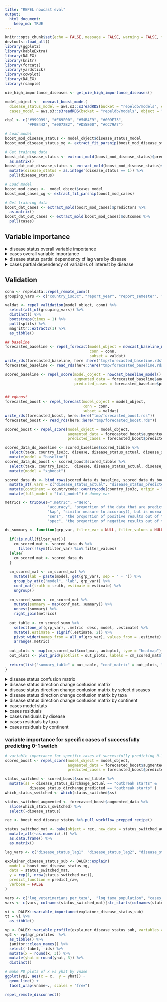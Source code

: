 ```yaml
---
title: "REPEL nowcast eval"
output: 
  html_document:
    keep_md: TRUE
---
```


```r
knitr::opts_chunk$set(echo = FALSE, message = FALSE, warning = FALSE, fig.width = 13, fig.height = 10)
devtools::load_all()
library(ggplot2)
library(kableExtra)
library(DALEX)
library(knitr)
library(forcats)
library(yardstick)
library(cowplot)
library(DALEX)
library(rsample)

oie_high_importance_diseases <- get_oie_high_importance_diseases()

model_object <-  nowcast_boost_model(
  disease_status_model = aws.s3::s3readRDS(bucket = "repeldb/models", object = "boost_mod_disease_status.rds"),
  cases_model = aws.s3::s3readRDS(bucket = "repeldb/models", object = "boost_mod_cases.rds"))

cbp1 <- c("#999999", "#E69F00", "#56B4E9", "#009E73",
          "#F0E442", "#0072B2", "#D55E00", "#CC79A7")

# Load model
boost_mod_disease_status <- model_object$disease_status_model
boost_mod_disease_status_xg <- extract_fit_parsnip(boost_mod_disease_status)

# Get training data
boost_dat_disease_status <- extract_mold(boost_mod_disease_status)$predictors %>% 
  as.matrix()
boost_dat_out_disease_status <- extract_mold(boost_mod_disease_status)$outcomes %>% 
  mutate(disease_status = as.integer(disease_status == 1)) %>% 
  pull(disease_status)

# Load model
boost_mod_cases <-  model_object$cases_model
boost_mod_cases_xg <- extract_fit_parsnip(boost_mod_cases)

# Get training data
boost_dat_cases <- extract_mold(boost_mod_cases)$predictors %>%
  as.matrix()
boost_dat_out_cases <- extract_mold(boost_mod_cases)$outcomes %>%
  pull(cases)
```

## Variable importance
<details>
<summary>disease status overall variable importance</summary>
```r

# Variable importance
importance_disease_status <- vip::vip(boost_mod_disease_status_xg, num_features = 12)
importance_disease_status$data <- 
  importance_disease_status$data %>% 
  mutate(Variable = str_replace(Variable, "lag1", "(6 months)")) %>% 
  mutate(Variable = str_replace(Variable, "lag2", "(12 months)")) %>% 
  mutate(Variable = str_replace(Variable, "lag3", "(18 months)")) %>% 
  mutate(Variable = str_replace_all(Variable, "_", " ")) %>% 
  mutate(Variable = recode(Variable, 
                           "ever in country given taxa" = "disease ever in country (within given taxa)",
                           "ever in country any taxa" = "disease ever in country (within any taxa)",
                           "cases lag sum border countries" = "cases in border countries (prev. 18 months)",
                           "cases (6 months) missing" = "missing value: cases (6 months)",
                           "cases (12 months) missing" = "missing value: cases (12 months)",
                           "cases (18 months) missing" = "missing value: cases (18 months)",
                           "log gdp per capita" = "GDP per capita"
                           
  ))

importance_disease_status + 
  ggthemes::theme_fivethirtyeight(base_size = 22) +
  theme(axis.title = element_text(size = 14)) 

```
</details>

<details>
<summary>cases overall variable importance</summary>
```r

# Variable importance
importance_cases <- vip::vip(boost_mod_cases_xg, num_features = 12)
importance_cases$data <- 
  importance_cases$data %>% 
  mutate(Variable = str_replace(Variable, "lag1", "(6 months)")) %>% 
  mutate(Variable = str_replace(Variable, "lag2", "(12 months)")) %>% 
  mutate(Variable = str_replace(Variable, "lag3", "(18 months)")) %>% 
  mutate(Variable = str_replace(Variable, "log_", "")) %>% 
  mutate(Variable = str_replace_all(Variable, "_", " ")) %>% 
  mutate(Variable = recode(Variable, 
                           "cases lag sum border countries" = "cases in border countries (prev. 18 months)",
                           "gdp per capita" = "GDP per capita",
                           "veterinarians per taxa" = "veterinarians per taxa",
                           "taxa birds" = "taxa: birds",
                           "disease mycoplasma infection" = "disease: mycoplasma infection",
                           "country iso3c IRN" = "country: Iran"
  ))

importance_cases + 
  ggthemes::theme_fivethirtyeight(base_size = 22) +
  theme(axis.title = element_text(size = 14)) 

```
</details>

<details>
<summary>disease status partial dependency of lag vars by disease</summary>
```r

lag_vars <- c("disease_status_lag1", "disease_status_lag2", "disease_status_lag3")

ds_pd_by_disease <-  map_dfr(oie_high_importance_diseases, function(disease){
  
  col <- paste("disease", disease, sep = "_")
  if(col %in% colnames(boost_dat_disease_status)){
    which_disease <- which(boost_dat_disease_status[,col] == 1)
    
    if(length(which_disease)){
      explainer_disease_status_sub <- DALEX::explain(
        model = boost_mod_disease_status_xg,
        data = boost_dat_disease_status[which_disease,],
        y = boost_dat_out_disease_status[which_disease],
        predict_function = predict_raw,
        label = "disease status",
        verbose = FALSE
      )
      
      map_dfr(lag_vars, function(var){
        var_resp <- model_profile(explainer_disease_status_sub, 
                                  variable =  var , 
                                  type = "partial", 
                                  variable_type = "categorical")
        var_resp$agr_profiles %>% as_tibble() %>% mutate(disease = disease)
      })
    }
  }
})

ds_pd_by_disease_dat <- ds_pd_by_disease %>% 
  janitor::clean_names() %>% 
  select(-label, -ids) 

# unique(ds_pd_by_disease_dat$x) # some cases were model_profile was averaged?

ds_pd_by_disease_dat  <- ds_pd_by_disease_dat %>% 
  mutate(x = round(as.numeric(as.character(x)))) %>% 
  distinct()

# nrow(ds_pd_by_disease_dat) == ds_pd_by_disease_dat %>% distinct(vname, x, disease) %>% nrow()

ds_pd_by_disease_dat  <- ds_pd_by_disease_dat %>% 
  mutate(x = recode(x, `1` = "disease_present", `0` = "disease_absent")) %>% 
  pivot_wider(names_from = x, values_from = yhat) %>% 
  drop_na() %>% 
  mutate(diff = disease_present - disease_absent) %>% 
  mutate(vname = recode(vname, "disease_status_lag1" = "6 months",
                        "disease_status_lag2" = "12 months",
                        "disease_status_lag3" = "18 months")) %>% 
  mutate(vname = factor(vname, levels = c("18 months", "12 months", "6 months"))) %>% 
  mutate(disease = str_replace_all(disease, "_", " ")) %>% 
  group_by(disease) %>% 
  mutate(diff_sum = sum(diff)) %>% 
  ungroup() %>% 
  mutate(disease = fct_reorder(disease, diff_sum))

ggplot(ds_pd_by_disease_dat, aes(x = disease, y = diff, fill = vname)) +
  geom_bar(stat = "identity") +
  scale_y_continuous(expand=c(0,0)) +
  scale_fill_manual(values = cbp1[1:3], guide = guide_legend(reverse = TRUE)) +
  coord_flip() +
  ggthemes::theme_fivethirtyeight(base_size = 22) +
  theme(legend.position = "top", axis.title = element_text(size = 14)) +
  labs(y = "Percent", x = "", fill = "") 

```
</details>

<details>
<summary>cases partial dependency of variables of interest by disease</summary>
```r
interesting_vars <- c("log_veterinarians_per_taxa", "log_gdp_per_capita", "cases_lag_sum_border_countries")

cs_pd_by_disease <-  map_dfr(oie_high_importance_diseases, function(disease){
  
  col <- paste("disease", disease, sep = "_")
  if(col %in% colnames(boost_dat_cases)){
    which_disease <- which(boost_dat_cases[,col] == 1)
    
    if(length(which_disease)){
      explainer_cases_sub <- DALEX::explain(
        model = boost_mod_cases_xg,
        data = boost_dat_cases[which_disease,],
        y = boost_dat_out_cases[which_disease],
        predict_function = predict_raw,
        label = "cases",
        verbose = FALSE
      )
      
      map_dfr(interesting_vars, function(var){
        var_resp <- model_profile(explainer_cases_sub, variable =  var , type = "partial", variable_type = "numerical")
        var_resp$agr_profiles %>% as_tibble() %>% mutate(disease = disease)
      })
    }
  }
})

cs_pd_by_disease_dat <- cs_pd_by_disease %>% 
  janitor::clean_names() %>% 
  select(-label, -ids, -x) %>% 
  distinct() %>% 
  group_by(vname, disease) %>% 
  summarize(diff =  (max(yhat) - min(yhat)) / min(yhat)) %>% 
  ungroup() %>% 
  mutate(vname = recode(vname, "log_veterinarians_per_taxa" = "Veterinarians per taxa",
                        "log_gdp_per_capita" = "GDP per capita",
                        "cases_lag_sum_border_countries" = "Cases in border countries\n(prev. 18 months)"
  )) %>% 
  mutate(vname = factor(vname)) %>% 
  mutate(disease = str_replace_all(disease, "_", " ")) %>% 
  group_by(disease) %>% 
  mutate(diff_sum = sum(diff)) %>% 
  ungroup() %>% 
  mutate(disease = fct_reorder(disease, diff_sum))

ggplot(cs_pd_by_disease_dat, aes(x = disease, y = diff, fill = vname)) +
  geom_bar(stat = "identity") +
  scale_y_continuous(expand=c(0,0)) +
  scale_fill_manual(values = cbp1[c(4, 6, 7)], guide = guide_legend(reverse = TRUE)) +
  coord_flip() +
  ggthemes::theme_fivethirtyeight(base_size = 22) +
  theme(legend.position = "top", axis.title = element_text(size = 14)) +
  labs(y = "Percent (relative)", x =  "", fill = "") 
```
</details>


## Validation

```r
conn <- repeldata::repel_remote_conn()
grouping_vars <- c("country_iso3c", "report_year", "report_semester", "disease", "disease_population", "taxa")

valdat <- repel_validation(model_object, conn) %>%
  select(all_of(grouping_vars)) %>%
  distinct() %>% 
  bootstraps(times = 1) %>% 
  pull(splits) %>% 
  magrittr::extract2(1) %>% 
  as_tibble()
```

```r

## baseline
forecasted_baseline <- repel_forecast(model_object = nowcast_baseline_model(),
                                      conn = conn,
                                      subset = valdat)
write_rds(forecasted_baseline, here::here("tmp/forecasted_baseline.rds"))
forecasted_baseline <- read_rds(here::here("tmp/forecasted_baseline.rds"))

scored_baseline <- repel_score(model_object = nowcast_baseline_model(),
                               augmented_data = forecasted_baseline$augmented_data,
                               predicted_cases = forecasted_baseline$predicted_cases)


## xgboost
forecasted_boost <- repel_forecast(model_object = model_object,
                                   conn = conn,
                                   subset = valdat)
write_rds(forecasted_boost, here::here("tmp/forecasted_boost.rds"))
forecasted_boost <- read_rds(here::here("tmp/forecasted_boost.rds"))

scored_boost <- repel_score(model_object = model_object,
                            augmented_data = forecasted_boost$augmented_data,
                            predicted_cases = forecasted_boost$predicted_cases)

```


```r
scored_data_ds_baseline <- scored_baseline$scored_tibble %>%
  select(taxa, country_iso3c, disease, disease_status_actual, disease_status_predicted, disease_status_dirchange_actual, disease_status_dirchange_predicted) %>%
  mutate(model = "baseline")
scored_data_ds_boost <- scored_boost$scored_tibble %>%
  select(taxa, country_iso3c,  disease, disease_status_actual, disease_status_predicted, disease_status_dirchange_actual, disease_status_dirchange_predicted) %>%
  mutate(model = "xgboost")

scored_data_ds <- bind_rows(scored_data_ds_baseline, scored_data_ds_boost) %>%
  mutate_at(.vars = c("disease_status_actual", "disease_status_predicted", "disease_status_dirchange_actual", "disease_status_dirchange_predicted"), as.factor) %>%
  mutate(continent = countrycode::countrycode(country_iso3c, origin = "iso3c", destination = "continent")) %>%
  mutate(full_model = "full_model") # dummy var

metrics <- tribble(~".metric", ~"desc",
                   "accuracy", "proportion of the data that are predicted correctly",
                   "kap", "similar measure to accuracy(), but is normalized by the accuracy that would be expected by chance alone and is very useful when one or more classes have large frequency distributions.",
                   "sens", "the proportion of positive results out of the number of samples which were actually positive.",
                   "spec", "the proportion of negative results out of the number of samples which were actually negative")

ds_summary <- function(grp_var, filter_var = NULL, filter_values = NULL, truth, estimate){
  
  if(!is.null(filter_var)){
    cm_scored_mat <- scored_data_ds %>%
      filter(!!sym(filter_var) %in% filter_values)
  }else{
    cm_scored_mat <- scored_data_ds
  }
  
  cm_scored_mat <- cm_scored_mat %>%
    mutate(lab = paste(model, get(grp_var), sep = " - ")) %>%
    group_by_at(c("model", "lab", grp_var)) %>%
    conf_mat(truth = truth, estimate = estimate) %>%
    ungroup()
  
  cm_scored_summ <- cm_scored_mat %>%
    mutate(summary = map(conf_mat, summary)) %>%
    unnest(summary) %>%
    right_join(metrics)
  
  out_table <- cm_scored_summ %>%
    select(one_of(grp_var), .metric, desc, model, .estimate) %>%
    mutate(.estimate = signif(.estimate, 2)) %>%
    pivot_wider(names_from = all_of(grp_var), values_from = .estimate) %>%
    arrange(.metric)
  
  out_plots <- map(cm_scored_mat$conf_mat, autoplot, type = "heatmap")
  out_plots <- plot_grid(plotlist = out_plots, labels = cm_scored_mat$lab, label_size = 8)
  
  return(list("summary_table" = out_table, "conf_matrix" = out_plots, "raw" = cm_scored_mat))
}
```

<details>
<summary>disease status confusion matrix</summary>
```r
out_full_model <- ds_summary("full_model", truth = "disease_status_actual", estimate = "disease_status_predicted")
out_full_model[[1]]  %>% 
  filter(! .metric %in% c("sens", "spec")) %>% 
  kbl() %>% 
  collapse_rows(columns = 1:2, valign = "middle") %>% 
  kable_styling() 
```
</details>

<details>
<summary>disease status direction change confusion matrix</summary>
```r
out_full_model_dc <- ds_summary("full_model", truth = "disease_status_dirchange_actual", estimate = "disease_status_dirchange_predicted")
out_full_model_dc[[1]]  %>% 
  filter(! .metric %in% c("sens", "spec")) %>% 
  kbl() %>% 
  collapse_rows(columns = 1:2, valign = "middle") %>% 
  kable_styling() 
```
Note there are baseline cases where disease status is positive but cases are NA, which are imputed in the model as 0. 
</details>

<details>
<summary>disease status direction change confusion matrix by select diseases</summary>
```r

ds_summary_tbl <- map_dfr(oie_high_importance_diseases, function(disease){
  
  out_disease_dc <- ds_summary("full_model", filter_var = "disease", filter_values = disease,
                               truth = "disease_status_dirchange_actual", estimate = "disease_status_dirchange_predicted")
  
  tab_ds <- out_disease_dc[[1]] %>%
    filter(.metric == "accuracy") %>%
    select(model, full_model) %>%
    pivot_wider(names_from = model, values_from = full_model)
  
  new_ds <-  out_disease_dc[[3]] %>%
    filter(model == "xgboost") %>%
    select(-model, -lab) %>%
    mutate(new_accuracy = map(conf_mat, function(cm){
      tidy(cm) %>%
        filter(name %in% c("cell_1_3", "cell_3_3")) %>%
        pivot_wider(names_from = name) %>%
        transmute(new_accuracy = cell_3_3 / (cell_3_3 + cell_1_3)) %>%
        pull(new_accuracy)
    })) %>%
    unnest(new_accuracy) %>%
    select(-conf_mat) %>%
    pull(new_accuracy)
  
  tab_ds %>%
    mutate(Disease = str_replace_all(disease,"_", " ")) %>%
    mutate(new_accuracy = new_ds)
})

ds_summary_tbl %>%
  filter(!is.nan(new_accuracy)) %>%
  arrange(-new_accuracy) %>%
  mutate_at(.vars = c("baseline", "xgboost", "new_accuracy"), .funs = ~paste0(round(100*.), "%")) %>%
  mutate(`REPEL (Overall/New Outbreaks)` = paste(xgboost, new_accuracy, sep = " / ")) %>%
  rename("Baseline Accuracy" = baseline) %>%
  select(Disease, `Baseline Accuracy`, `REPEL (Overall/New Outbreaks)`) %>% 
  kbl() %>% 
  kable_styling() 

## oie_high_importance_diseases lookup - start/end accuracy
# disease <- "foot_and_mouth_disease"
# accuracy_check <- ds_summary("full_model", filter_var = "disease", filter_values = disease,
#                                truth = "disease_status_dirchange_actual", estimate = "disease_status_dirchange_predicted")
# accuracy_check2 = accuracy_check[[3]] %>%
#   filter(model == "xgboost") %>%
#   mutate(conf_mat = map(conf_mat, tidy)) %>%
#   unnest(conf_mat) %>%
#   select(name, value) %>%
#   pivot_wider(names_from = name, values_from = value)
# 
# # outbreak starts accuracy
# accuracy_check2$cell_3_3 / (accuracy_check2$cell_1_3 + accuracy_check2$cell_2_3 + accuracy_check2$cell_3_3)
# 
# # outbreak ends accuracy
# accuracy_check2$cell_2_2 / (accuracy_check2$cell_1_2 + accuracy_check2$cell_2_2 + accuracy_check2$cell_3_2)
```
</details>

<details>
<summary>disease status direction change confusion matrix by taxa</summary>
```r

ds_summary_tbl <- map_dfr(unique(valdat$taxa), function(taxa){
  
  out_disease_dc <- ds_summary("full_model", filter_var = "taxa", filter_values = taxa,
                               truth = "disease_status_dirchange_actual", estimate = "disease_status_dirchange_predicted")
  
  tab_ds <- out_disease_dc[[1]] %>%
    filter(.metric == "accuracy") %>%
    select(model, full_model) %>%
    pivot_wider(names_from = model, values_from = full_model)
  
  new_ds <-  out_disease_dc[[3]] %>%
    filter(model == "xgboost") %>%
    select(-model, -lab) %>%
    mutate(new_accuracy = map(conf_mat, function(cm){
      tidy(cm) %>%
        filter(name %in% c("cell_1_3", "cell_3_3")) %>%
        pivot_wider(names_from = name) %>%
        transmute(new_accuracy = cell_3_3 / (cell_3_3 + cell_1_3)) %>%
        pull(new_accuracy)
    })) %>%
    unnest(new_accuracy) %>%
    select(-conf_mat) %>%
    pull(new_accuracy)
  
  tab_ds %>%
    mutate(Taxa = str_replace_all(taxa,"_", " ")) %>%
    mutate(new_accuracy = new_ds)
})

ds_summary_tbl %>%
  filter(!is.nan(new_accuracy)) %>%
  arrange(-new_accuracy) %>%
  mutate_at(.vars = c("baseline", "xgboost", "new_accuracy"), .funs = ~paste0(round(100*.), "%")) %>%
  mutate(`REPEL (Overall/New Outbreaks)` = paste(xgboost, new_accuracy, sep = " / ")) %>%
  rename("Baseline Accuracy" = baseline) %>%
  select(Taxa, `Baseline Accuracy`, `REPEL (Overall/New Outbreaks)`) %>% 
  kbl() %>% 
  kable_styling() 

```
</details>

<details>
<summary>disease status direction change confusion matrix by continent</summary>
```r

ds_summary_tbl <- map_dfr(na.omit(unique(scored_data_ds$continent)), function(continent){
  
  out_disease_dc <- ds_summary("full_model", filter_var = "continent", filter_values = continent,
                               truth = "disease_status_dirchange_actual", estimate = "disease_status_dirchange_predicted")
  
  tab_ds <- out_disease_dc[[1]] %>%
    filter(.metric == "accuracy") %>%
    select(model, full_model) %>%
    pivot_wider(names_from = model, values_from = full_model)
  
  new_ds <-  out_disease_dc[[3]] %>%
    filter(model == "xgboost") %>%
    select(-model, -lab) %>%
    mutate(new_accuracy = map(conf_mat, function(cm){
      tidy(cm) %>%
        filter(name %in% c("cell_1_3", "cell_3_3")) %>%
        pivot_wider(names_from = name) %>%
        transmute(new_accuracy = cell_3_3 / (cell_3_3 + cell_1_3)) %>%
        pull(new_accuracy)
    })) %>%
    unnest(new_accuracy) %>%
    select(-conf_mat) %>%
    pull(new_accuracy)
  
  tab_ds %>%
    mutate(Continent = str_replace_all(continent,"_", " ")) %>%
    mutate(new_accuracy = new_ds)
})

ds_summary_tbl %>%
  filter(!is.nan(new_accuracy)) %>%
  arrange(-new_accuracy) %>%
  mutate_at(.vars = c("baseline", "xgboost", "new_accuracy"), .funs = ~paste0(round(100*.), "%")) %>%
  mutate(`REPEL (Overall/New Outbreaks)` = paste(xgboost, new_accuracy, sep = " / ")) %>%
  rename("Baseline Accuracy" = baseline) %>%
  select(Continent, `Baseline Accuracy`, `REPEL (Overall/New Outbreaks)`) %>% 
  kbl() %>% 
  kable_styling() 
```
</details>

<details>
<summary>cases model stats</summary>
```r
scored_data_cs_baseline <- scored_baseline$scored_tibble %>%
  select(disease, taxa, country_iso3c, cases_actual, cases_predicted, cases_dirchange_actual, cases_dirchange_predicted, cases_error) %>%
  mutate(model = "baseline") %>%
  drop_na(cases_actual)
scored_data_cs_boost <- scored_boost$scored_tibble%>%
  select(disease, taxa, country_iso3c, cases_actual, cases_predicted, cases_dirchange_actual, cases_dirchange_predicted, cases_error) %>%
  mutate(model = "xgboost") %>%
  drop_na(cases_actual)

scored_data_cs <- bind_rows(scored_data_cs_baseline, scored_data_cs_boost) %>%
  mutate(continent = countrycode::countrycode(country_iso3c, origin = "iso3c", destination = "continent")) %>%
  mutate(full_model = "full_model") # dummy var

scored_data_cs %>%
  group_by(model) %>%
  yardstick::metrics(truth = cases_actual, estimate = cases_predicted)
```
</details>

<details>
<summary>cases residuals</summary>
```r
scored_data_cs %>%
  ggplot(., aes(x = cases_actual, y = cases_predicted, color = log10(cases_error))) +
  geom_point(alpha = 0.5) +
  facet_wrap(model ~ .) +
  scale_y_log10(limits = c(1, max(c(scored_data_cs$cases_actual, scored_data_cs$cases_predicted)))) +
  scale_x_log10(limits = c(1, max(c(scored_data_cs$cases_actual, scored_data_cs$cases_predicted)))) +
  scale_color_viridis_c() +
  theme_bw()
```
</details>

<details>
<summary>cases residuals by disease</summary>
```r
scored_data_cs %>%
  filter(disease %in% oie_high_importance_diseases) %>% 
  ggplot(., aes(x = cases_actual, y = cases_predicted, color = log10(cases_error))) +
  geom_point(alpha = 0.5) +
  facet_grid(model ~ disease) +
  scale_y_log10(limits = c(1, max(c(scored_data_cs$cases_actual, scored_data_cs$cases_predicted)))) +
  scale_x_log10(limits = c(1, max(c(scored_data_cs$cases_actual, scored_data_cs$cases_predicted)))) +
  scale_color_viridis_c() +
  theme_bw()
```
</details>

<details>
<summary>cases residuals by taxa</summary>
```r
scored_data_cs %>%
  ggplot(., aes(x = cases_actual, y = cases_predicted, color = log10(cases_error))) +
  geom_point(alpha = 0.5) +
  facet_grid(model ~ taxa) +
  scale_y_log10(limits = c(1, max(c(scored_data_cs$cases_actual, scored_data_cs$cases_predicted)))) +
  scale_x_log10(limits = c(1, max(c(scored_data_cs$cases_actual, scored_data_cs$cases_predicted)))) +
  scale_color_viridis_c() +
  theme_bw()
```
</details>

<details>
<summary>cases residuals by continent</summary>
```r
scored_data_cs %>%
  ggplot(., aes(x = cases_actual, y = cases_predicted, color = log10(cases_error))) +
  geom_point(alpha = 0.5) +
  facet_grid(model ~ continent) +
  scale_y_log10(limits = c(1, max(c(scored_data_cs$cases_actual, scored_data_cs$cases_predicted)))) +
  scale_x_log10(limits = c(1, max(c(scored_data_cs$cases_actual, scored_data_cs$cases_predicted)))) +
  scale_color_viridis_c() +
  theme_bw()
```
</details>


### variable importance for specific cases of successfully predicting 0-1 switch
```r
# variable importance for specific cases of successfully predicting 0-1 switch
scored_boost <- repel_score(model_object = model_object,
                            augmented_data = forecasted_boost$augmented_data,
                            predicted_cases = forecasted_boost$predicted_cases)

status_switched <- scored_boost$scored_tibble %>% 
  mutate(ss = disease_status_dirchange_actual == "outbreak starts" &
           disease_status_dirchange_predicted == "outbreak starts" ) 
which_status_switched <- which(status_switched$ss)

status_switched_augmented <- forecasted_boost$augmented_data %>% 
  slice(which_status_switched) %>% 
  select(-disease_status)

rec <- boost_mod_disease_status %>% pull_workflow_prepped_recipe()

status_switched_mat <- bake(object = rec, new_data = status_switched_augmented) %>%
  mutate_all(~as.numeric(.)) %>% 
  as.data.frame() %>%
  as.matrix() 

lag_vars <- c("disease_status_lag1", "disease_status_lag2", "disease_status_lag3")

explainer_disease_status_sub <- DALEX::explain(
  model = boost_mod_disease_status_xg,
  data = status_switched_mat,
  y = rep(1, nrow(status_switched_mat)),
  predict_function = predict_raw,
  verbose = FALSE
)

vars <- c("log_veterinarians_per_taxa",  "log_taxa_population", "cases_lag_sum_border_countries", "cases_lag1", "cases_lag2", "cases_lag3")
vars <- c(vars, colnames(status_switched_mat)[str_starts(colnames(status_switched_mat), "control")])

vi <- DALEX::variable_importance(explainer_disease_status_sub)
tt = vi %>% 
  as_tibble()

vp <- DALEX::variable_profile(explainer_disease_status_sub, variables = vars)
vp2 <- vp$agr_profiles  %>% 
  as_tibble() %>% 
  janitor::clean_names() %>% 
  select(-label, -ids) %>% 
  mutate(x = round(x, 3)) %>%
  mutate(yhat = round(yhat, 3)) %>% 
  distinct() 

# make PD plots of x vs yhat by vname
ggplot(vp2, aes(x = x,  y = yhat)) +
  geom_line() +
  facet_wrap(vname~., scales = "free")

```


```r
repel_remote_disconnect()
```

